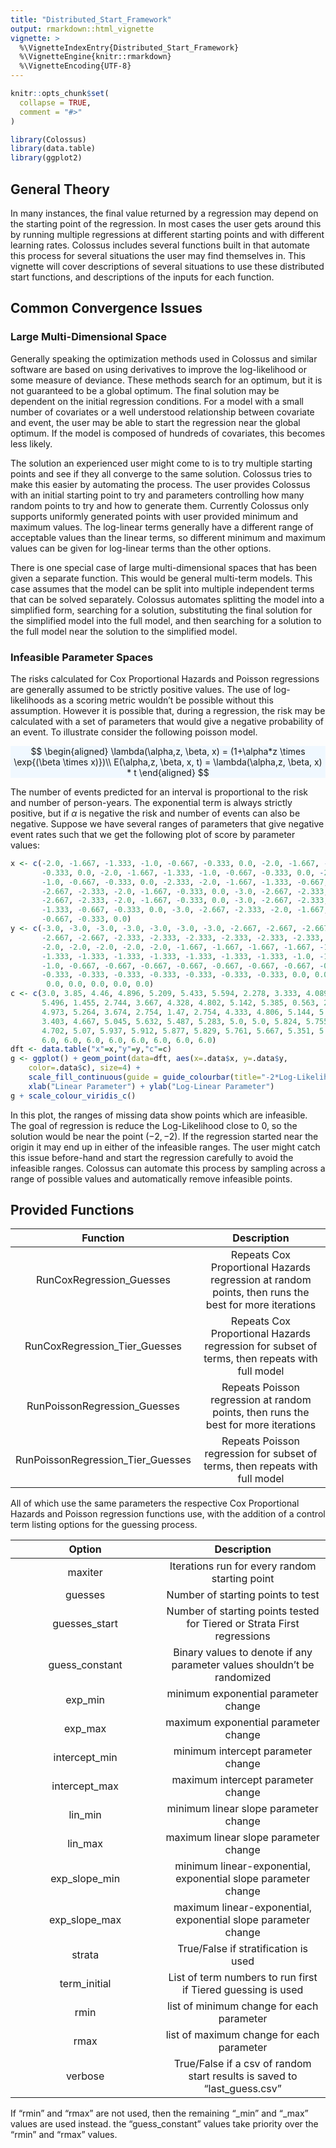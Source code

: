 ```yaml
---
title: "Distributed_Start_Framework"
output: rmarkdown::html_vignette
vignette: >
  %\VignetteIndexEntry{Distributed_Start_Framework}
  %\VignetteEngine{knitr::rmarkdown}
  %\VignetteEncoding{UTF-8}
---
```


```r
knitr::opts_chunk$set(
  collapse = TRUE,
  comment = "#>"
)
```

```r
library(Colossus)
library(data.table)
library(ggplot2)

```
## General Theory

In many instances, the final value returned by a regression may depend on the starting point of the regression. In most cases the user gets around this by running multiple regressions at different starting points and with different learning rates. Colossus includes several functions built in that automate this process for several situations the user may find themselves in. This vignette will cover descriptions of several situations to use these distributed start functions, and descriptions of the inputs for each function.

## Common Convergence Issues
### Large Multi-Dimensional Space

Generally speaking the optimization methods used in Colossus and similar software are based on using derivatives to improve the log-likelihood or some measure of deviance. These methods search for an optimum, but it is not guaranteed to be a global optimum. The final solution may be dependent on the initial regression conditions. For a model with a small number of covariates or a well understood relationship between covariate and event, the user may be able to start the regression near the global optimum. If the model is composed of hundreds of covariates, this becomes less likely.

The solution an experienced user might come to is to try multiple starting points and see if they all converge to the same solution. Colossus tries to make this easier by automating the process. The user provides Colossus with an initial starting point to try and parameters controlling how many random points to try and how to generate them. Currently Colossus only supports uniformly generated points with user provided minimum and maximum values. The log-linear terms generally have a different range of acceptable values than the linear terms, so different minimum and maximum values can be given for log-linear terms than the other options.

There is one special case of large multi-dimensional spaces that has been given a separate function. This would be general multi-term models. This case assumes that the model can be split into multiple independent terms that can be solved separately. Colossus automates splitting the model into a simplified form, searching for a solution, substituting the final solution for the simplified model into the full model, and then searching for a solution to the full model near the solution to the simplified model.

### Infeasible Parameter Spaces

The risks calculated for Cox Proportional Hazards and Poisson regressions are generally assumed to be strictly positive values. The use of log-likelihoods as a scoring metric wouldn't be possible without this assumption. However it is possible that, during a regression, the risk may be calculated with a set of parameters that would give a negative probability of an event. To illustrate consider the following poisson model.

<p class="text-center" style="background-color: aliceblue">
$$
\begin{aligned}
    \lambda(\alpha,z, \beta, x) = (1+\alpha*z \times \exp{(\beta \times x)})\\
    E(\alpha,z, \beta, x, t) =  \lambda(\alpha,z, \beta, x) * t
\end{aligned}
$$
</p>

The number of events predicted for an interval is proportional to the risk and number of person-years. The exponential term is always strictly positive, but if $\alpha$ is negative the risk and number of events can also be negative. Suppose we have several ranges of parameters that give negative event rates such that we get the following plot of score by parameter values:

```r
x <- c(-2.0, -1.667, -1.333, -1.0, -0.667, -0.333, 0.0, -2.0, -1.667, -1.333, -1.0, -0.667,
       -0.333, 0.0, -2.0, -1.667, -1.333, -1.0, -0.667, -0.333, 0.0, -2.0, -1.667, -1.333,
       -1.0, -0.667, -0.333, 0.0, -2.333, -2.0, -1.667, -1.333, -0.667, -0.333, 0.0, -3.0,
       -2.667, -2.333, -2.0, -1.667, -0.333, 0.0, -3.0, -2.667, -2.333, -2.0, 0.0, -3.0,
       -2.667, -2.333, -2.0, -1.667, -0.333, 0.0, -3.0, -2.667, -2.333, -2.0, -1.667, 
       -1.333, -0.667, -0.333, 0.0, -3.0, -2.667, -2.333, -2.0, -1.667, -1.333, -1.0,
       -0.667, -0.333, 0.0)
y <- c(-3.0, -3.0, -3.0, -3.0, -3.0, -3.0, -3.0, -2.667, -2.667, -2.667, -2.667, -2.667,
       -2.667, -2.667, -2.333, -2.333, -2.333, -2.333, -2.333, -2.333, -2.333, -2.0, -2.0,
       -2.0, -2.0, -2.0, -2.0, -2.0, -1.667, -1.667, -1.667, -1.667, -1.667, -1.667, -1.667,
       -1.333, -1.333, -1.333, -1.333, -1.333, -1.333, -1.333, -1.0, -1.0, -1.0, -1.0,
       -1.0, -0.667, -0.667, -0.667, -0.667, -0.667, -0.667, -0.667, -0.333, -0.333,
       -0.333, -0.333, -0.333, -0.333, -0.333, -0.333, -0.333, 0.0, 0.0, 0.0, 0.0, 0.0,
        0.0, 0.0, 0.0, 0.0, 0.0)
c <- c(3.0, 3.85, 4.46, 4.896, 5.209, 5.433, 5.594, 2.278, 3.333, 4.089, 4.631, 5.019, 5.297,
       5.496, 1.455, 2.744, 3.667, 4.328, 4.802, 5.142, 5.385, 0.563, 2.105, 3.209, 4.0, 4.567,
       4.973, 5.264, 3.674, 2.754, 1.47, 2.754, 4.333, 4.806, 5.144, 5.315, 5.045, 4.667, 4.139,
       3.403, 4.667, 5.045, 5.632, 5.487, 5.283, 5.0, 5.0, 5.824, 5.755, 5.658, 5.522, 5.333,
       4.702, 5.07, 5.937, 5.912, 5.877, 5.829, 5.761, 5.667, 5.351, 5.094, 5.351, 6.0, 6.0,
       6.0, 6.0, 6.0, 6.0, 6.0, 6.0, 6.0, 6.0)
dft <- data.table("x"=x,"y"=y,"c"=c)
g <- ggplot() + geom_point(data=dft, aes(x=.data$x, y=.data$y,
    color=.data$c), size=4) + 
    scale_fill_continuous(guide = guide_colourbar(title="-2*Log-Likelihood")) +
    xlab("Linear Parameter") + ylab("Log-Linear Parameter")
g + scale_colour_viridis_c()
```

In this plot, the ranges of missing data show points which are infeasible. The goal of regression is reduce the Log-Likelihood close to 0, so the solution would be near the point $(-2,-2)$. If the regression started near the origin it may end up in either of the infeasible ranges. The user might catch this issue before-hand and start the regression carefully to avoid the infeasible ranges. Colossus can automate this process by sampling across a range of possible values and automatically remove infeasible points.

## Provided Functions

| Function  | Description |
| :---------: | :----------: |
| RunCoxRegression_Guesses  | Repeats Cox Proportional Hazards regression at random points, then runs the best for more iterations |
| RunCoxRegression_Tier_Guesses | Repeats Cox Proportional Hazards regression for subset of terms, then repeats with full model |
| RunPoissonRegression_Guesses | Repeats Poisson regression at random points, then runs the best for more iterations |
| RunPoissonRegression_Tier_Guesses | Repeats Poisson regression for subset of terms, then repeats with full model |

All of which use the same parameters the respective Cox Proportional Hazards and Poisson regression functions use, with the addition of a control term listing options for the guessing process.

| Option | Description |
| :---------: | :----------: |
| maxiter | Iterations run for every random starting point |
| guesses | Number of starting points to test |
| guesses_start | Number of starting points tested for Tiered or Strata First regressions |
| guess_constant | Binary values to denote if any parameter values shouldn't be randomized |
| exp_min | minimum exponential parameter change |
| exp_max | maximum exponential parameter change |
| intercept_min | minimum intercept parameter change |
| intercept_max | maximum intercept parameter change |
| lin_min | minimum linear slope parameter change |
| lin_max | maximum linear slope parameter change |
| exp_slope_min | minimum linear-exponential, exponential slope parameter change |
| exp_slope_max | maximum linear-exponential, exponential slope parameter change |
| strata | True/False if stratification is used |
| term_initial | List of term numbers to run first if Tiered guessing is used |
| rmin | list of minimum change for each parameter |
| rmax | list of maximum change for each parameter |
| verbose | True/False if a csv of random start results is saved to "last_guess.csv" |

If "rmin" and "rmax" are not used, then the remaining "_min" and "_max" values are used instead. the "guess_constant" values take priority over the "rmin" and "rmax" values.



